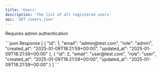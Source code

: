 ```yaml
---
title: 'Users'
description: 'The list of all registered users'
api: 'GET /users.json'
---
```


<Note>Requires admin authentication</Note>

<ResponseExample>
```json Response
[
  {
    "id": 1,
    "email": "admin@test.com",
    "role": "admin",
    "created_at": "2025-01-09T18:21:59+00:00",
    "updated_at": "2025-01-09T18:21:59+00:00"
  },
  {
    "id": 2,
    "email": "user@test.com",
    "role": "user",
    "created_at": "2025-01-09T18:21:59+00:00",
    "updated_at": "2025-01-09T18:21:59+00:00"
  }
]
```
</ResponseExample>
